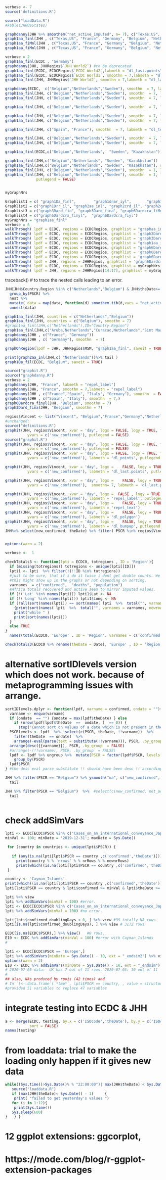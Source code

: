 ```r
verbose <- 7
source('definitions.R')
```
```r
source("loadData.R")
#kable(JHHUSStates)
```
```r
graphdanny(JHH %>% smoothem("net_active_imputed", n= 7), c("Texas,US", "France", "Germany"))
graph1aa_finl(JHH , c("Texas,US", "France", "Germany", "Belgium", "Netherlands", "Italy", "Spain"), facet =FALSE)
graph1aa_fiMnl(JHH , c("Texas,US", "France", "Germany", "Belgium", "Netherlands", "Italy", "Spain"), facet =FALSE)
graph1aa_fiMnl(JHH , c("Texas,US", "France", "Germany", "Belgium", "Netherlands", "Italy", "Spain"), facet =FALSE, xvar = "new_confirmed",yvar = "confirmed")
```
```r
verbose = 2
graph1aa_finl(ECDC , "Germany")
graphdanny(JHH, JHHRegios$`JHH World2`) #to be deprecated
graph1aa_finl(ECDC, ECDCRegios$`ECDC World2`,labmeth = "dl_last.points", putlegend = FALSE)
graph1aa_finl(ECDC, ECDCRegios$`ECDC World1`, smoothn = 7,labmeth = "dl_last.points", putlegend = FALSE)
graph1aa_finl(JHH, JHHRegios$`JHH World2`, smoothn = 7,labmeth = "dl_last.points", putlegend = FALSE)

```
```r
graphdanny(ECDC,  c("Belgium","Netherlands","Sweden"), smoothn  = 7, labmeth = "dl_bottom.polygons", putlegend = FALSE)
graph1aa_finl(JHH, c("Belgium","Netherlands","Sweden"), smoothn  = 7, labmeth = "dl_last.points",putlegend = FALSE, facet = FALSE)
graph1aa_finl(JHH, c("Belgium","Netherlands","Sweden"), smoothn  = 7, labmeth = "dl_last.points",putlegend = FALSE)

graph1aa_finl(JHH, c("Belgium","Netherlands","Sweden"), smoothn  = 7, labmeth = "dl_top.qp",putlegend = FALSE)
```
```r
graph1aa_finl(JHH, c("Belgium","Netherlands","Sweden"), smoothn  = 7, labmeth = "dl_last.polygons", putlegend = FALSE)
graph1aa_finl(JHH, c("Belgium","Netherlands","Sweden"), smoothn  = 7, labmeth = "dl_last.points", putlegend = FALSE, facet = FALSE)
```
```r
graph1aa_finl(JHH, c("Spain", "France"), smoothn  = 7, labmeth = "dl_top.qp", putlegend = FALSE)

graph1aa_finl(JHH, c("Belgium","Netherlands","Sweden"), smoothn  = 7, labmeth = "dl_top.qp",  putlegend = FALSE)
graph1aa_finl(JHH, c("Belgium","Netherlands","Sweden"), smoothn  = 7, labmeth = "dl_top.points",  logy = TRUE, putlegend = FALSE)

graph1aa_finl(ECDC,c("Belgium","Netherlands",  "Sweden", "Kazakhstan"))

graph1aa_finl(JHH,c("Belgium","Netherlands", "Sweden", "Kazakhstan"))
graph1aa_finl(JHH,c("Belgium","Netherlands", "Sweden", "Kazakhstan"), smoothn = 1)
graph1aa_finl(JHH, c("Belgium","Netherlands","Sweden"), smoothn  = 1, labmeth = "repel_label", putlegend = FALSE)
graph1aa_finl(JHH, c("Belgium","Netherlands","Sweden"), smoothn  = 1, labmeth = "repel_text",
              putlegend = FALSE)
 
```


```r
myGraphNrs
```
```r
Graphlist1 = c( "graph1Da_finl",        "graph1dnar_iyl",       "graph1dr_iyl" )
Graphlist2 = c("graph1Drr_il", "graph2aa_inl", "graph2crd_il", "graph2dac_iyl" )
Graphlist3 = c("graph3Dard_fia", "graph3Dard_fina", "graph6Dardcra_fiMnyl", "graph6Dardcra_fiMyl")
Graphlist4 = c("graph6Dardcra_finyl",  "graph6Dardcra_fiyl")
myGraphNrs = "graph1aa_finl"
verbose = 6
walkThrough( lpdf = ECDC, regions = ECDCRegios, graphlist = "graphaa_inl", myFolderDate  = 'current',  ordre = 'RG')
walkThrough( lpdf = ECDC, regions = ECDCRegios, graphlist = 'graph3Dard_fina', myFolderDate  = 'current', ordre = 'RG')
walkThrough( lpdf = ECDC, regions = ECDCRegios, graphlist = 'graph3Dard_fia', myFolderDate  = 'current', ordre = 'RG')
walkThrough( lpdf = ECDC, regions = ECDCRegios, graphlist = "graph1aa_inl", myFolderDate  = 'current',  ordre = 'RG')
walkThrough( lpdf = ECDC, regions = ECDCRegios, graphlist = "graph6Dardcra_finl", myFolderDate  = 'current',  ordre = 'RG')
walkThrough( lpdf = ECDC, regions = ECDCRegios, graphlist = 'graph6Dardcra_fiMnl', myFolderDate  = 'current', ordre = 'RG')
walkThrough( lpdf = ECDC, regions = ECDCRegios, graphlist = 'graph6Dardcra_fil', myFolderDate  = 'current', ordre = 'RG')
walkThrough( lpdf = JHH, regions = JHHRegios, graphlist = 'graph6Dardcra_fiMyl', myFolderDate  = 'current', ordre = 'RG')
walkThrough( lpdf = ECDC, regions = ECDCRegios, graphlist = myGraphNrs, myFolderDate  = 'current', ordre = 'RG')
walkThrough( lpdf = JHH, regions = JHHRegios[14:17], graphlist = myGraphNrs, myFolderDate  = 'current', ordre = 'RG')
```
traceback() # to trace the nested calls leading to an error. 

```r
JHH[JHH$Country.Region %in% c("Netherlands","Belgium") & JHH$theDate>= "2020-10-24",] %>% 
  group_by(PSCR) %>% 
  nest %>% 
  mutate( data = map(data, function(d) smoothem.tib(d,vars = "net_active_imputed", n = 6))) %>% 
  unnest(data)
```
```r

graph1aa_finl(JHH, countries = c("Netherlands","Belgium"))
graph1aa_finl(JHH, countries = c("Belgium"), smoothn = 7)
#graph1aa_finl(JHH,c("Netherlands"),ID="Country.Region")
graph1aa_finl(JHH,c("Aruba,Netherlands","Curacao,Netherlands","Sint Maarten,Netherlands"),ID="PSCR")
graphdanny(JHH , c("France", "Germany"))
graphdanny(JHH , c( "Germany"), smoothn  = 7)

graphOnRegion(lpdf = JHH, JHHRegios$MSM, "graph1aa_finl", saveit = TRUE)
```

```r
print(graph2aa_inl(JHH,c( "Netherlands"))%>% tail )
graph1Da_fil(ECDC, "Belgium", saveit = TRUE)
```
```r
source("graphit.R")
source("graphdanny.R")
verbose = 2
graphdanny(JHH, "France", labmeth = "repel_label")
graphdanny(JHH, "France", smoothn = 7,labmeth = "repel_label")
graphdanny(JHH , c("France","Spain", "Italy", "Germany"), smoothn  = FALSE,labmeth = "repel_label")
graphdanny(JHH , c("Spain", "Italy"), smoothn  = 7,)
graph6Dardcra_finyl(JHH, "Belgium", smoothn = 7)
graph3Dard_fina(JHH, "Belgium", smoothn = 7)

```

```r
regios$Vincent <- list("Vincent", "Belgium","France","Germany","Netherlands")
#unchanged: 
source("definitions.R")
graphit(JHH, regios$Vincent, xvar = 'day', logx = FALSE, logy = TRUE, from = "2020-08-01",
          yvars = c('new_confirmed'), putlegend = FALSE)
source("graphit.R") 
graphit(JHH, regios$Vincent, xvar = 'day', logx = FALSE, logy = TRUE, from = "2020-08-01",
          yvars = c('new_confirmed'), putlegend = FALSE)
graphit(JHH, regios$Vincent, xvar = 'day', logx = FALSE, logy = TRUE, from = "2020-08-01",
          yvars = c('new_confirmed'), labmeth = 'dl_points', putlegend = FALSE)

graphit(JHH, regios$Vincent, xvar = 'day', logx =    FALSE, logy = TRUE, from = "2020-08-01",
          yvars = c('new_confirmed'), labmeth = 'dl_last.points', putlegend = TRUE)
```


```r
graphit(JHH, regios$Vincent, xvar = 'day', logx =    FALSE, logy = TRUE, from = "2020-08-01",
          yvars = c('new_confirmed'),  smoothn= 7, labmeth = 'dl_last.points', putlegend = TRUE)

graphit(JHH, regios$Vincent, xvar = 'day', logx =  FALSE , logy = TRUE, from = "2020-08-01",
          yvars = c('new_confirmed'), labmeth = 'repel_label', putlegend = FALSE)
graphit(JHH, regios$Vincent, xvar = 'day', logx =    FALSE, logy = TRUE, from = "2020-08-01",
          yvars = c('new_confirmed'), labmeth = 'repel_text')
graphit(JHH, regios$Vincent, xvar = 'day', logx =    FALSE, logy = TRUE, from = "2020-08-01",
          yvars = c('new_confirmed'), labmeth = 'dl_polygon')
graphit(JHH, regios$Vincent, xvar = 'day', logx =    FALSE, logy = TRUE, from = "2020-08-01",
          yvars = c('new_confirmed'), labmeth = 'dl_bumpup', putlegend = TRUE)
JHH%>% select(new_confirmed, theDate) %>% filter( PSCR %in% regios$Vincent) %>% filter(theDate == max(theDate))
```

```r


```

```r
options(warn = 2)
```
```r
verbose <-  1
```

```r
checkTotals3 <- function(lpti = ECDC0, totregions , ID = 'Region'){
  if (missing(totregions)) totregions <- unique(lpti[[ID]])
  lpti1 <- lpti  %>% filter(!(!!ID %in% totregions)) 
  #just to be sure, that if i do it twice i dont get double counts. We will get double entries tho! 
  #this might show up in the graphs or not depending on sorting. 
  varnames  = c("confirmed",  "deaths", "population") 
  #Africa totals recovered and active seem to mirror imputed values. 
  if (!('Lat' %in% names(lpti))) lpti1$Lat <- NA
  if (!('Long' %in% names(lpti))) lpti1$Long <- NA
  if (!all(sort(names(lpti)) == sort(names( lpti  %>%  total("", varnames = varnames, newrow = "World")) )))
    {print(sort(names( lpti  %>%  total("", varnames = varnames, newrow = "World"))))
    print("while " )
    print(sort(names(lpti)))
  }
  else TRUE  
}
  names(total(ECDC0, 'Europe' , ID = 'Region', varnames = c('confirmed','deaths'), newrow = 'Europe'))

```

```r
checkTotals3(ECDC0 %>% rename(theDate = Date), 'Europe' , ID = 'Region')
```

# alternative sortIDlevels version which does not work. because of metaprogramming issues with arrange. 
```r
sortIDlevels.dplyr <- function(lpdf, varname = confirmed, ondate = ""){
  varname <- enquo(varname)
  if (ondate  == "") {ondate = max(lpdf$theDate) } else 
    if (nrow(lpdf[lpdf$theDate  ==  ondate, ]  == 0)) {
      stop("Cannot sort on values of a date which is not present in the Data")}
  PSCRlevels <- lpdf  %>%  select(c(PSCR, theDate, !!varname))  %>%  
    filter(theDate  == ondate)  %>%  
    arrange(-eval(parse(text = substitute(!!varname))), PSCR, .by_group  = FALSE) 
  arrange(desc({{varname}}), PSCR, .by_group  = FALSE) 
  #arrange(-(!!varname), PSCR, .by_group  = FALSE) 
  lpdf <- lpdf %>% ungroup %>%  mutate(PSCR = factor(lpdf$PSCR, levels = PSCRlevels$PSCR)) %>% 
    group_by(PSCR)
  lpdf$PSCR
} #the desc eval parse substitute !! should have been desc !! according to the manuals. but desc does not respect unquo. 
```
```r
JHH %>% filter(PSCR == "Belgium") %>% ysmooth("ma", c("new_confirmed", "net_active")) %>% #names #select(c(new_confirmed, net_active)) 
  tail

JHH %>% filter(PSCR == "Belgium")  %>%  #select(c(new_confirmed, net_active)) %>% 
  tail
     
```





# check addSimVars
```r
lpti <- ECDC[ECDC$PSCR %in% c("Cases_on_an_international_conveyance_Japan", "Cayman_Islands", "Central_African_Republic"),]
minVal <- 100; minDate = '2019-12-31'; maxDate = Sys.Date()

 for (country in countries <- unique(lpti$PSCR)) {
   
   if (any(is.na(lpti[lpti$PSCR == country ,c('confirmed','theDate')]))) { 
     print(country % % 'nrows' % % nrRows % % newnrRows) 
     print(which((is.na(lpti[lpti$PSCR == country ,c('confirmed','theDate')]))))}
 }

```

```r
country <- 'Cayman_Islands' 
print(which((is.na(lpti[lpti$PSCR == country ,c('confirmed','theDate')]))))
lpti[lpti$PSCR == country & lpti$confirmed >= minVal & lpti$theDate >= minDate & lpti$theDate <=  maxDate,] %>% view
```

```r
lpti %>% view
lpti %>% addSimVars(minVal = 100) #error. 
lpti <- ECDC[ECDC$PSCR %in% c("Cases_on_an_international_conveyance_Japan", "Cayman_Islands"),]
lpti %>% addSimVars(minVal = 100) #no error. 

```

```r
lpti[lpti$confirmed_doublingDays < 0, ] %>% view #39 totally NA rows 
lpti[is.na(lpti$confirmed_doublingDays), ] %>% view # 3172 rows

```

```r
ECDC[is.na(ECDC$PSCR),] %>% view()   #0 rows. 
E10 <- ECDC %>% addSimVars(minVal = 100) #error with Cayman_Islands
#
```

```r
lpti <- ECDC[ECDC$PSCR == 'Europe',]
lpti %>% addSimVars(minDate = Sys.Date() - 10, ext = "_endsim2") %>% view #one row less. 
options(warn = 2)
E10 <- ECDC %>% addSimVars(minDate = Sys.Date() - 10, ext = "_endsim") # europe -1 extra row generated this is ok. it was because Spain delivers data later. 
# 2020-07-05 data:  UK has 7 out of 11 rows. 2020-07-03: 10 out of 11
#
## also, NAs produced by rpois (42 times) and 
# In `[<-.data.frame`(`*tmp*`, lpti$PSCR == country, , value = structure(list( ... :
#provided 51 variables to replace 47 variables
```


# integrate testing into ECDC & JHH
```r
a <- merge(ECDC, testing, by.x = c('ISOcode','theDate'), by.y = c('ISOcode','theDate'), all.x = TRUE,
           sort = FALSE)
names(testing)
```
# from loaddata: trial to make the loading only happen if it gives new data
```r
while((Sys.time()>Sys.Date()% % "22:00:00")| max(JHH$theDate) < Sys.Date()-1 ) {
   source("loaddata.R")
   if (max(JHH$theDate)< Sys.Date() - 1)     {
    print( "failed to get yesterday's values ") 
   for (i in 1:12){
    print(Sys.time())
   Sys.sleep(600)
}   } }
```


# 12 ggplot extensions: ggcorplot, 
# https://mode.com/blog/r-ggplot-extension-packages
